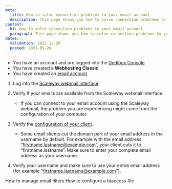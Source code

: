 ```yaml
---
meta:
  title: How to solve connection problems to your email account
  description: This page shows you how to solve connection problems to your email account.
content:
  h1: How to solve connection problems to your email account
  paragraph: This page shows you how to solve connection problems to your email account.
dates:
  validation: 2021-12-28
  posted: 2021-05-26
---
```


<Message type="requirement">

  - You have an account and are logged into the [Dedibox Console](https://console.online.net)
  - You have created a **Webhosting Classic**
  - You have created an [email account](/webhosting/classic/how-to/create-email-account)

</Message>

1. Log into the [Scaleway webmail interface](https://webmail.online.net/). 
2. Verify if your emails are available from the Scaleway webmail interface.

    <Message type="note">

    - If you can connect to your email account using the Scaleway webmail, the problem you are experiencing might come from the configuration of your computer.
        
    </Message>

3. Verify the [configuration of your client](/webhosting/classic/how-to/check-emails). 

    <Message type="note">

    - Some email clients cut the domain part of your email address in the username by default. For example with the email address “[firstname.lastname@example.com](mailto:firstname.lastname@example.com)”, your client cuts it to “firstname.lastname”. Make sure to enter your complete email address as your username. 
          
    </Message>

4. Verify your username and make sure to use your entire email address (for example "[firstname.lastname@example.com](mailto:firstname.lastname@example.com)"). 

<Navigation title="See Also">
  <PreviousButton to="/webhosting/classic/how-to/manage-email-filter/">How to manage email filters</PreviousButton>
  <NextButton to="/webhosting/classic/how-to/configure-htaccess-file/">How to configure a htaccess file</NextButton>
</Navigation> 
